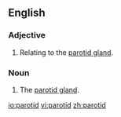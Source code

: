 ==English==

===Adjective===
{{en-adj|-}}

#Relating to the [[parotid gland]].


===Noun===
{{en-noun}}

#The [[parotid gland]].

[[io:parotid]]
[[vi:parotid]]
[[zh:parotid]]